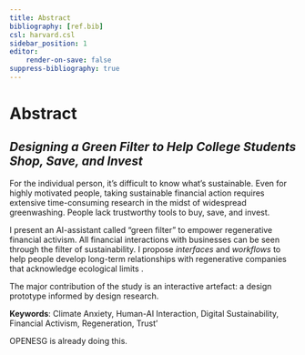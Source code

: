 ```yaml
---
title: Abstract
bibliography: [ref.bib]
csl: harvard.csl
sidebar_position: 1
editor:
    render-on-save: false
suppress-bibliography: true
---
```


# Abstract

## *Designing a Green Filter to Help College Students Shop, Save, and Invest*

For the individual person, it's difficult to know what's sustainable. Even for highly motivated people, taking sustainable financial action requires extensive time-consuming research in the midst of widespread greenwashing. People lack trustworthy tools to buy, save, and invest.

I present an AI-assistant called "green filter" to empower regenerative financial activism. All financial interactions with businesses can be seen through the filter of sustainability. I propose *interfaces* and *workflows* to help people develop long-term relationships with regenerative companies that acknowledge ecological limits .

The major contribution of the study is an interactive artefact: a design prototype informed by design research.

**Keywords**: Climate Anxiety, Human-AI Interaction, Digital Sustainability, Financial Activism, Regeneration, Trust'

OPENESG is already doing this.